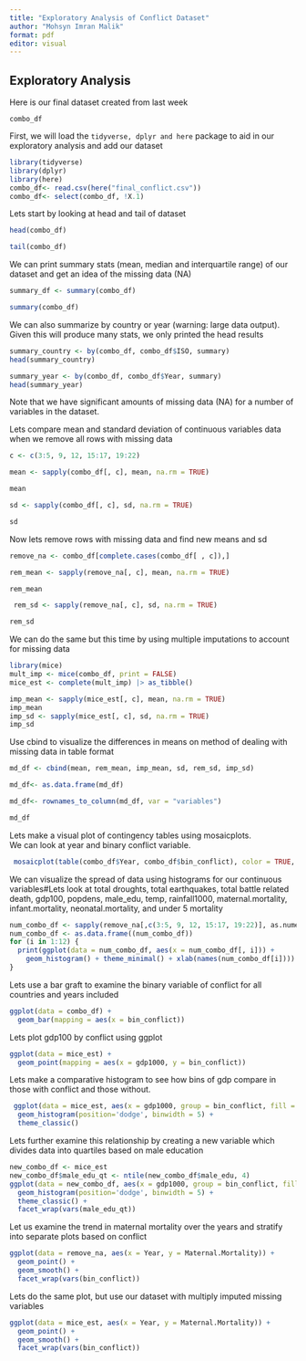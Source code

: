 ```yaml
---
title: "Exploratory Analysis of Conflict Dataset"
author: "Mohsyn Imran Malik"
format: pdf
editor: visual
---
```


## Exploratory Analysis

Here is our final dataset created from last week

`combo_df`

First, we will load the `tidyverse, dplyr and here` package to aid in our exploratory analysis and add our dataset

```r

library(tidyverse)
library(dplyr)
library(here)
combo_df<- read.csv(here("final_conflict.csv"))
combo_df<- select(combo_df, !X.1)
```

Lets start by looking at head and tail of dataset

```r
head(combo_df)

tail(combo_df)
```

We can print summary stats (mean, median and interquartile range) of our dataset and get an idea of the missing data (NA)

```r
summary_df <- summary(combo_df) 

summary(combo_df)
```

We can also summarize by country or year (warning: large data output). Given this will produce many stats, we only printed the head results

```r
summary_country <- by(combo_df, combo_df$ISO, summary)
head(summary_country)

summary_year <- by(combo_df, combo_df$Year, summary) 
head(summary_year)
```

Note that we have significant amounts of missing data (NA) for a number of variables in the dataset.

Lets compare mean and standard deviation of continuous variables data when we remove all rows with missing data

```r
c <- c(3:5, 9, 12, 15:17, 19:22) 

mean <- sapply(combo_df[, c], mean, na.rm = TRUE) 

mean 

sd <- sapply(combo_df[, c], sd, na.rm = TRUE) 

sd
```

Now lets remove rows with missing data and find new means and sd

```r
remove_na <- combo_df[complete.cases(combo_df[ , c]),] 

rem_mean <- sapply(remove_na[, c], mean, na.rm = TRUE) 

rem_mean

 rem_sd <- sapply(remove_na[, c], sd, na.rm = TRUE) 

rem_sd
```

We can do the same but this time by using multiple imputations to account for missing data

```r
library(mice)
mult_imp <- mice(combo_df, print = FALSE) 
mice_est <- complete(mult_imp) |> as_tibble() 

imp_mean <- sapply(mice_est[, c], mean, na.rm = TRUE) 
imp_mean 
imp_sd <- sapply(mice_est[, c], sd, na.rm = TRUE) 
imp_sd
```

Use cbind to visualize the differences in means on method of dealing with missing data in table format

```r
md_df <- cbind(mean, rem_mean, imp_mean, sd, rem_sd, imp_sd) 

md_df<- as.data.frame(md_df) 

md_df<- rownames_to_column(md_df, var = "variables") 

md_df
```

Lets make a visual plot of contingency tables using mosaicplots.\
We can look at year and binary conflict variable.

```r
 mosaicplot(table(combo_df$Year, combo_df$bin_conflict), color = TRUE, xlab = "Year", ylab = "Presence of Conflict in country")
```

We can visualize the spread of data using histograms for our continuous variables#Lets look at total droughts, total earthquakes, total battle related death, gdp100, popdens, male_edu, temp, rainfall1000, maternal.mortality, infant.mortality, neonatal.mortality, and under 5 mortality

```r

num_combo_df <- sapply(remove_na[,c(3:5, 9, 12, 15:17, 19:22)], as.numeric)
num_combo_df <- as.data.frame((num_combo_df))
for (i in 1:12) {
  print(ggplot(data = num_combo_df, aes(x = num_combo_df[, i])) +
    geom_histogram() + theme_minimal() + xlab(names(num_combo_df[i])))
}
```




Lets use a bar graft to examine the binary variable of conflict for all countries and years included

```r
ggplot(data = combo_df) + 
  geom_bar(mapping = aes(x = bin_conflict))
```

Lets plot gdp100 by conflict using ggplot

```r
ggplot(data = mice_est) + 
  geom_point(mapping = aes(x = gdp1000, y = bin_conflict))
```

Lets make a comparative histogram to see how bins of gdp compare in those with conflict and those without.

```r
 ggplot(data = mice_est, aes(x = gdp1000, group = bin_conflict, fill = bin_conflict )) + 
  geom_histogram(position='dodge', binwidth = 5) +
  theme_classic()
```

Lets further examine this relationship by creating a new variable which divides data into quartiles based on male education

```r
new_combo_df <- mice_est
new_combo_df$male_edu_qt <- ntile(new_combo_df$male_edu, 4)
ggplot(data = new_combo_df, aes(x = gdp1000, group = bin_conflict, fill = bin_conflict )) +
  geom_histogram(position='dodge', binwidth = 5) +
  theme_classic() +
  facet_wrap(vars(male_edu_qt))

```

Let us examine the trend in maternal mortality over the years and stratify into separate plots based on conflict

```r
ggplot(data = remove_na, aes(x = Year, y = Maternal.Mortality)) + 
  geom_point() + 
  geom_smooth() + 
  facet_wrap(vars(bin_conflict))
```

Lets do the same plot, but use our dataset with multiply imputed missing variables

```r
ggplot(data = mice_est, aes(x = Year, y = Maternal.Mortality)) + 
  geom_point() + 
  geom_smooth() + 
  facet_wrap(vars(bin_conflict))
```
